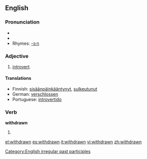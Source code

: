 ==English==

===Pronunciation===
*{{IPA|/'wɪθdɻɑʊn/}}
*{{audio|en-us-withdrawn.ogg|Audio (US)}}
*Rhymes: [[Rhymes:English:-ɔːn|-ɔːn]]

===Adjective===
{{en-adj}}
# [[introvert]].

====Translations====
*Finnish: [[sisäänpäinkääntynyt]], [[sulkeutunut]]
*German: [[verschlossen]]
*Portuguese: [[introvertido]]

===Verb===
'''withdrawn'''
# {{past participle of|[[withdraw]]}}

[[Category:English irregular past participles]]

[[el:withdrawn]]
[[es:withdrawn]]
[[it:withdrawn]]
[[vi:withdrawn]]
[[zh:withdrawn]]